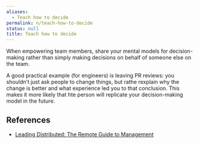 ```yaml
---
aliases:
  - Teach how to decide
permalink: n/teach-how-to-decide
status: null
title: Teach how to decide
---
```

When empowering team members, share your mental models for decision-making rather than simply making decisions on behalf of someone else on the team.

A good practical example (for engineers) is leaving PR reviews: you shouldn’t just ask people to change things, but rathe rexplain why the change is better and what experience led you to that conclusion. This makes it more likely that hte person will replicate your decision-making model in the future.

## References

- [Leading Distributed: The Remote Guide to Management](https://twist.com/remote-work-guides/remote-management)
